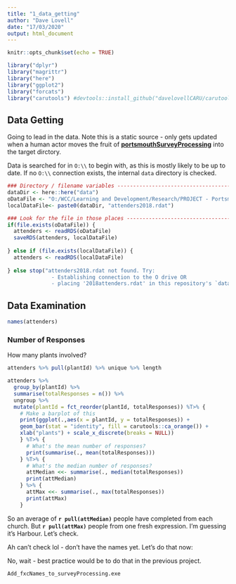 ```yaml
---
title: "1_data_getting"
author: "Dave Lovell"
date: "17/03/2020"
output: html_document
---
```


```r
knitr::opts_chunk$set(echo = TRUE)
```

```r
library("dplyr")
library("magrittr")
library("here")
library("ggplot2")
library("forcats")
library("carutools") #devtools::install_github("davelovellCARU/carutools")
```

## Data Getting

Going to lead in the data. Note this is a static source - only gets updated when a human actor moves the fruit of [**portsmouthSurveyProcessing**](https://www.github.com/davelovellCARU/surveyProcessing) into the target dirctory.

Data is searched for in `O:\\` to begin with, as this is mostly likely to be up to date. If no `O:\\` connection exists, the internal `data` directory is checked. 

```r
### Directory / filename variables -----------------------------------------------
dataDir <- here::here("data")
oDataFile <- "O:/WCC/Learning and Development/Research/PROJECT - Portsmouth 2019 onwards/Data/leaders & attenders/attenders2018.rdat"
localDataFile<- paste0(dataDir, "attenders2018.rdat")

### Look for the file in those places --------------------------------------------
if(file.exists(oDataFile)) {
  attenders <- readRDS(oDataFile)
  saveRDS(attenders, localDataFile)
  
} else if (file.exists(localDataFile)) {
  attenders <- readRDS(localDataFile)
  
} else stop("attenders2018.rdat not found. Try:
              - Establishing connection to the O drive OR
              - placing '2018attenders.rdat' in this repository's `data` directory")
```

## Data Examination

```r
names(attenders)
```

### Number of Responses

How many plants involved?

```r
attenders %>% pull(plantId) %>% unique %>% length

attenders %>%
  group_by(plantId) %>% 
  summarise(totalResponses = n()) %>% 
  ungroup %>% 
  mutate(plantId = fct_reorder(plantId, totalResponses)) %T>% {
    # Make a barplot of this
    print(ggplot(.,aes(x = plantId, y = totalResponses)) +
    geom_bar(stat = "identity", fill = carutools::ca_orange()) +
    xlab("plants") + scale_x_discrete(breaks = NULL))
    } %T>% {
      # What's the mean number of responses?
      print(summarise(., mean(totalResponses)))
    } %T>% {
      # What's the median number of responses?
      attMedian <<- summarise(., median(totalResponses))
      print(attMedian)
    } %>% {
      attMax <<- summarise(., max(totalResponses))
      print(attMax)
    } 
```

So an average of **`r pull(attMedian)`** people have completed from each church. But **`r pull(attMax)`** people from one fresh expression. I'm guessing it's Harbour. Let's check.

Ah can't check lol - don't have the names yet. Let's do that now:

No, wait - best practice would be to do that in the previous project. 

`Add_fxcNames_to_surveyProcessing.exe`